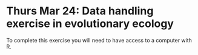 # Thurs Mar 24: Data handling exercise in evolutionary ecology

To complete this exercise you will need to have access to a computer with R.

